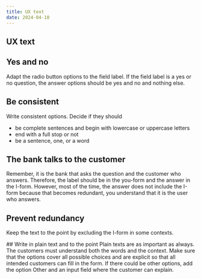 ```yaml
---
title: UX text
date: 2024-04-10
---
```


## UX text

## Yes and no
Adapt the radio button options to the field label. If the field label is a yes or no question, the answer options should be yes and no and nothing else.
<Grid columns={2} gapInline="small">
    <Do><Figma node="3140-10668"  /></Do>
    <Dont><Figma node="3140-10670"  /></Dont>
</Grid> 

## Be consistent
Write consistent options. Decide if they should
- be complete sentences and begin with lowercase or uppercase letters
- end with a full stop or not
- be a sentence, one, or a word

<Grid columns={2} gapInline="small">
    <Do><Figma node="3140-27049" /></Do>
    <Dont><Figma node="3140-27051" /></Dont>
</Grid> 

## The bank talks to the customer
Remember, it is the bank that asks the question and the customer who answers. Therefore, the label should be in the you-form and the answer in the I-form. However, most of the time, the answer does not include the I-form because that becomes redundant, you understand that it is the user who answers.

<Grid columns={2} gapInline="small">
    <Do><Figma node="3140-27998" /></Do>
    <Dont><Figma node="3140-28000" /></Dont>
</Grid> 

## Prevent redundancy
Keep the text to the point by excluding the I-form in some contexts.

<Grid columns={2} gapInline="small">
    <Do><Figma node="3140-28461" /></Do>
    <Dont><Figma node="3140-28463" /></Dont>
</Grid>

<Grid columns={2} gapInline="small">
    <div>
        ## Write in plain text and to the point
        Plain texts are as important as always. The customers must understand both the words and the context. Make sure that the options cover all possible choices and are explicit so that all intended customers can fill in the form. If there could be other options, add the option Other and an input field where the customer can explain.
    </div>
    <Do><Figma node="3140-28645" /></Do>
</Grid>


